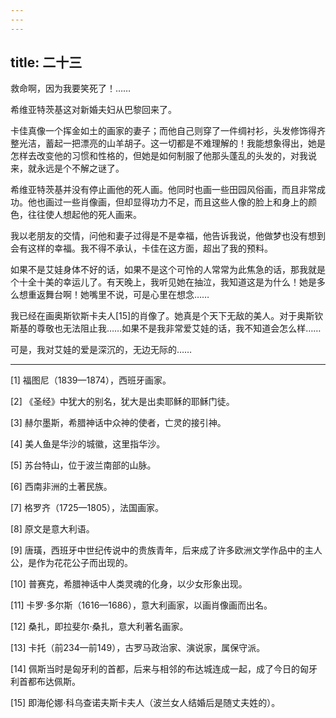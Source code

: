 ```yaml
---
---
---
```

title: 二十三
---




救命啊，因为我要笑死了！……

希维亚特茨基这对新婚夫妇从巴黎回来了。

卡佳真像一个挥金如土的画家的妻子；而他自己则穿了一件绸衬衫，头发修饰得齐整光洁，蓄起一把漂亮的山羊胡子。这一切都是不难理解的！我能想象得出，她是怎样去改变他的习惯和性格的，但她是如何制服了他那头蓬乱的头发的，对我说来，就永远是个不解之谜了。

希维亚特茨基并没有停止画他的死人画。他同时也画一些田园风俗画，而且非常成功。他也画过一些肖像画，但却显得功力不足，而且这些人像的脸上和身上的颜色，往往使人想起他的死人画来。

我以老朋友的交情，问他和妻子过得是不是幸福，他告诉我说，他做梦也没有想到会有这样的幸福。我不得不承认，卡佳在这方面，超出了我的预料。

如果不是艾娃身体不好的话，如果不是这个可怜的人常常为此焦急的话，那我就是个十全十美的幸运儿了。有天晚上，我听见她在抽泣，我知道这是为什么！她是多么想重返舞台啊！她嘴里不说，可是心里在想念……

我已经在画奥斯钦斯卡夫人[15]的肖像了。她真是个天下无敌的美人。对于奥斯钦斯基的尊敬也无法阻止我……如果不是我非常爱艾娃的话，我不知道会怎么样……

可是，我对艾娃的爱是深沉的，无边无际的……



* * *



[1] 福图尼（1839—1874），西班牙画家。

[2] 《圣经》中犹大的别名，犹大是出卖耶稣的耶稣门徒。

[3] 赫尔墨斯，希腊神话中众神的使者，亡灵的接引神。

[4] 美人鱼是华沙的城徽，这里指华沙。

[5] 苏台特山，位于波兰南部的山脉。

[6] 西南非洲的土著民族。

[7] 格罗齐（1725—1805），法国画家。

[8] 原文是意大利语。

[9] 唐璜，西班牙中世纪传说中的贵族青年，后来成了许多欧洲文学作品中的主人公，是作为花花公子而出现的。

[10] 普赛克，希腊神话中人类灵魂的化身，以少女形象出现。

[11] 卡罗·多尔斯（1616—1686），意大利画家，以画肖像画而出名。

[12] 桑扎，即拉斐尔·桑扎，意大利著名画家。

[13] 卡托（前234—前149），古罗马政治家、演说家，属保守派。

[14] 佩斯当时是匈牙利的首都，后来与相邻的布达城连成一起，成了今日的匈牙利首都布达佩斯。

[15] 即海伦娜·科乌查诺夫斯卡夫人（波兰女人结婚后是随丈夫姓的）。